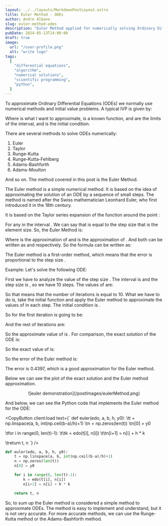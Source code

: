 ```yaml
---
layout: ../../layouts/MarkdownPostLayout.astro
title: Euler Method - ODEs
author: Andre Albano
slug: euler-method-odes
description: "Euler Method applied for numerically solving Ordinary Differential Equations."
pubDate: 2024-05-13T14:00:00
draft: true
image:
  url: "/user-profile.png"
  alt: "write logo"
tags:
  [
    "differential equations",
    "algorithm",
    "numerical solutions",
    "scientific programming",
    "python",
  ]
---
```



To approximate Ordinary Differential Equations (ODEs) we normally use numerical methods and initial value problems.
A typical IVP is given by:

<LatexCenter formula="\frac{\delta y}{\delta t} = f(y,\ t);\ a \le t \le b;\ y(a) = \alpha" />

Where <Latex formula="y(t)"/> is what I want to approximate, <Latex formula="f(y,\ t)"/> is a known
function, <Latex formula="a"/> and <Latex formula="b"/> are the limits of the interval, and <Latex formula="\alpha"/>
is the initial condition.

There are several methods to solve ODEs numerically:

1. Euler
2. Taylor
3. Runge-Kutta
4. Runge-Kutta-Fehlberg
5. Adams-Bashforth
6. Adams-Moulton

And so on. The method covered in this post is the Euler Method.

The Euler method is a simple numerical method. It is based on the idea of approximating the solution
of an ODE by a sequence of small steps. The method is named after the Swiss mathematician Leonhard
Euler, who first introduced it in the 18th century.

It is based on the Taylor series expansion of the function <Latex formula="y(t)"/> around the point <Latex formula="t_i"/>:

<LatexCenter formula="y(t_{i+1}) = y(t_i) + (t_{i+1}-t_{i}) \cdot y'(t_i) + \frac{(t_{i+1}-t_{i})^{2}}{2}y''(\xi_{i})" />

For any <Latex formula="\xi_{i}"/> in the interval <Latex formula="[t_i, t_{i+1}]"/>. We can say that <Latex formula="(t_{i+1}-t_{i})"/> is equal
to the step size <Latex formula="h"/> that is the element size. So, the Euler Method is:

<LatexCenter formula="y_{i+1} = y_i + h \cdot f(y_i,\ t_i)" />

Where <Latex formula="y_i"/> is the approximation of <Latex formula="y(t_i)"/> and <Latex formula="y_{i+1}"/> is the approximation of <Latex formula="y(t_{i+1})"/>.
And both can be written as <Latex formula="\omega_i"/> and <Latex formula="\omega_{i+1}"/> respectively. So the formula can be written as:

<LatexCenter
  formula="
\omega_{0} = y(t_{0}) = \alpha \\ 
\omega_{i + 1} = \omega_{i} + h \cdot f(\omega_{i}, t_{i})
"
/>

The Euler method is a first-order method, which means that the error is proportional to the step size <Latex formula="h"/>.

Example: Let's solve the following ODE:

<LatexCenter formula="\frac{\delta y}{\delta t} = y - t^{2} + 1;\ 0 \le t \le 2;\ y(0) = 0.5 ;\ h = 0.2" />

First we have to analyze the value of the step size <Latex formula="h"/>. The interval is <Latex formula="[0, 2]"/>
and the step size is <Latex formula="0.2"/>, so we have 10 steps. The values of <Latex formula="t"/> are:

<LatexCenter formula="t_0 = 0.0, t_1 = 0.2, t_2 = 0.4, t_3 = 0.6, t_4 = 0.8, " />
<LatexCenter formula="t_5 = 1.0, t_6 = 1.2, t_7 = 1.4, t_8 = 1.6, t_9 = 1.8" />

So that means that the number of iterations is equal to 10. What we have to do is, take the initial
function <Latex formula="\frac{\delta y}{\delta t} = y' = y - t^{2} + 1 = f(\omega_i,\ t_i)" /> and apply the Euler method
to approximate the values of <Latex formula="y"/> in each step.
The initial condition is <Latex formula="y(0) = 0.5" />.

<LatexCenter formula="\omega_{0} = 0.5" />

<LatexCenter formula="\omega_{i + 1} = \omega_{i} + h \cdot (\omega_{i} - t_{i}^{2} + 1)" />

So <Latex formula="\omega_{0 + 1} = \omega_{1}"/> for the first iteration is going to be:

<LatexCenter formula="\omega_{1} = 0.5 + 0.2 \cdot (0.5 - 0^{2} + 1) = 0.8" />

And the rest of iterations are:

<LatexCenter formula="\omega_{2} = 0.8 + 0.2 \cdot (0.8 - 0.2^{2} + 1) = 1.152" />

<LatexCenter formula="\omega_{3} = 1.152 + 0.2 \cdot (1.152 - 0.4^{2} + 1 = 1.5504" />

<LatexCenter formula="\omega_{4} = 1.5504 + 0.2 \cdot (1.5504 - 0.6^{2} + 1) = 1.9884" />

<LatexCenter formula="\omega_{5} = 1.9884 + 0.2 \cdot (1.9884 - 0.8^{2} + 1) = 2.4580" />

<LatexCenter formula="\omega_{6} = 2.4580 + 0.2 \cdot (2.4580 - 1.0^{2} + 1) = 2.9498" />

<LatexCenter formula="\omega_{7} = 2.9498 + 0.2 \cdot (2.9498 - 1.2^{2} + 1) = 3.4517" />

<LatexCenter formula="\omega_{8} = 3.4517 + 0.2 \cdot (3.4517 - 1.4^{2} + 1) = 3.9501" />

<LatexCenter formula="\omega_{9} = 3.9501 + 0.2 \cdot (3.9501 - 1.6^{2} + 1) = 4.4281" />

<LatexCenter formula="\omega_{10} = 4.4281 + 0.2 \cdot (4.4281 - 1.8^{2} + 1) = 4.8657" />

So the approximate value of <Latex formula="y(2)"/> is <Latex formula="\omega_{10} = 4.8657" />. For comparison, the exact solution of the ODE is:

<LatexCenter formula="y(t) = t^{2} + 2t + 1 - 0.5e^{t}" />

So the exact value of <Latex formula="y(2)"/> is:

<LatexCenter formula="y(2) = 2^{2} + 2 \cdot 2 + 1 - 0.5e^{2} = 5.3054" />

So the error of the Euler method is:

<LatexCenter formula="\text{Error} = |4.8657 - 5.3054| = 0.4397" />

The error is 0.4397, which is a good approximation for the Euler method.

Below we can see the plot of the exact solution and the Euler method approximation.

<div class="mb-2" style="display: flex; justify-content: center;">
  ![euler demonstration](/postImages/eulerMethod.png)
</div>

And below, we can see the Python code that implements the Euler method for the ODE:

<CopyButton client:load text={`
def euler(edo, a, b, h, y0):
\tt = np.linspace(a, b, int(np.ceil(b-a)/h)+1)
\tn = np.zeros(len(t))
\tn[0] = y0

\tfor i in range(0, len(t)-1):
\t\tk = edo(t[i], n[i])
\t\tn[i+1] = n[i] + h \* k

\treturn t, n
`} />

```python
def euler(edo, a, b, h, y0):
    t = np.linspace(a, b, int(np.ceil(b-a)/h)+1)
    n = np.zeros(len(t))
    n[0] = y0

    for i in range(0, len(t)-1):
        k = edo(t[i], n[i])
        n[i+1] = n[i] + h * k

    return t, n
```

So, to sum up the Euler method is considered a simple method to approximate ODEs. The method is easy
to implement and understand, but it is not very accurate. For more accurate methods, we can use the
Runge-Kutta method or the Adams-Bashforth method.
